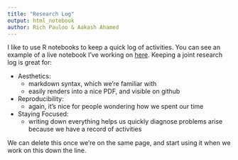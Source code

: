 ```yaml
---
title: "Research Log"
output: html_notebook
author: Rich Pauloo & Aakash Ahamed
---
```


I like to use R notebooks to keep a quick log of activities. You can see an example of a live notebook I've working on [here](https://github.com/richpauloo/kings-river-fan-tprogs/blob/master/documentation/README.Rmd). Keeping a joint research log is great for:  

* Aesthetics:  
    + markdown syntax, which we're familiar with  
    + easily renders into a nice PDF, and visible on github  
    
* Reproducibility:  
    + again, it's nice for people wondering how we spent our time  
  
* Staying Focused:  
    + writing down everything helps us quickly diagnose problems arise because we have a record of activities  
    
  
We can delete this once we're on the same page, and start using it when we work on this down the line.  

